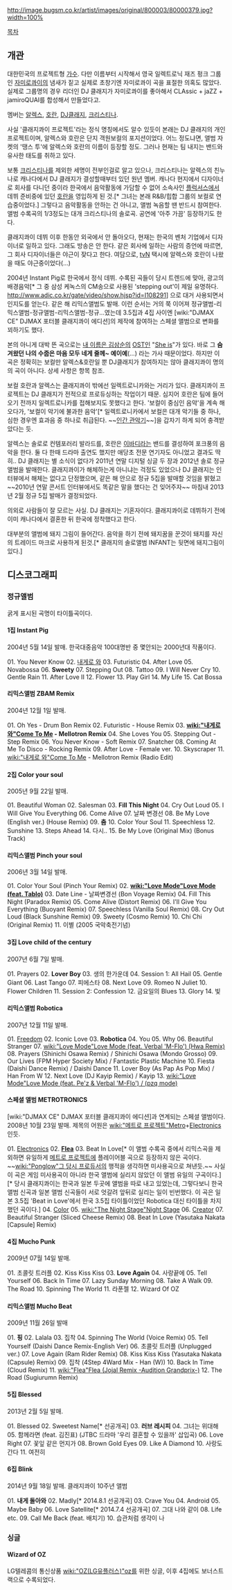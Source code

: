 http://image.bugsm.co.kr/artist/images/original/800003/80000379.jpg?width=100%

[[목차]]
== 개관 ==
대한민국의 프로젝트형 [[가수]]. 다만 이름부터 시작해서 영국 일렉트로닉 재즈 펑크 그룹인 [[자미로콰이]]의 냄새가 짙고 실제로 초창기엔 자미로콰이 곡을 표절한 의혹도 많았다. 실제로 그룹명의 경우 리더인 DJ 클래지가 자미로콰이를 좋아해서 CLAssic + jaZZ + jamiroQUAI를 합성해서 만들었다고.

멤버는 [[알렉스]], [[호란]], [[DJ클래지]], [[크리스티나]].

사실 '클래지콰이 프로젝트'라는 정식 명칭에서도 알수 있듯이 본래는 DJ 클래지의 개인 프로젝트이며, 알렉스와 호란은 단지 객원보컬의 포지션이었다. 어느 정도냐면, 앨범 자켓의 '땡스 투'에 알렉스와 호란의 이름이 등장할 정도. 그러나 현재는 팀 내지는 밴드와 유사한 태도를 취하고 있다.

보통 [[크리스티나]]를 제외한 세명이 전부인걸로 알고 있으나, 크리스티나는 알렉스의 친누나로 캐나다에서 DJ 클래지가 결성할때부터 있던 원년 멤버. 캐나다 현지에서 디자이너로 회사를 다니던 중이라 한국에서 음악활동에 가담할 수 없어 소속사인 [[플럭서스]]에서 데뷔 준비중에 있던 [[호란]]을 영입하게 된 것.[* 그녀는 본래 R&B/힙합 그룹의 보컬로 연습중이었다.] 그렇다고 음악활동을 안하는 건 아니고, 앨범 녹음할 땐 반드시 참여한다. 앨범 수록곡의 1/3정도는 대개 크리스티나의 솔로곡. 공연에 '아주 가끔' 등장하기도 한다.

클래지콰이 데뷔 이후 한동안 외국에서 안 돌아오다, 현재는 한국의 벤처 기업에서 디자이너로 일하고 있다. 그래도 방송은 안 한다. 같은 회사에 일하는 사람의 증언에 따르면, 그 회사 디자이너들은 야근이 잦다고 한다. 여담으로, [[tvN]] 택시에 알렉스와 호란이 나왔을 때도 야근중이었다(...)

2004년 Instant Pig로 한국에서 정식 데뷔. 수록된 곡들이 당시 트렌드에 맞아, 광고의 배경음악[* 그 중 삼성 케녹스의 CM송으로 사용된 'stepping out'이 제일 유명하다. http://www.adic.co.kr/gate/video/show.hjsp?id=I108291] 으로 대거 사용되면서 인지도를 얻는다. 같은 해 리믹스앨범도 발매. 이런 순서는 거의 쭉 이어져 정규앨범-리믹스앨범-정규앨범-리믹스앨범-정규...였는데 3.5집과 4집 사이엔 [wiki:"DJMAX CE" DJMAX 포터블 클래지콰이 에디션]의 제작에 참여하는 스페셜 앨범으로 변화를 꾀하기도 했다.

본의 아니게 대박 뜬 곡으로는 [[내 이름은 김삼순]]의 [[OST]]인 "[[She is]]"가 있다. 바로 그 '''숨겨왔던 나의 수줍은 마음 모두 네게 줄께~ 예이예'''(...) 라는 가사 때문이었다. 하지만 이 곡은 정확히는 보컬만 알렉스&호란일 뿐 DJ클래지가 참여하지는 않아 클래지콰이 명의의 곡이 아니다. 상세 사항은 항목 참조. 

보컬 호란과 알렉스는 클래지콰이 밖에선 일렉트로니카와는 거리가 있다. 클래지콰이 프로젝트는 DJ 클래지가 전적으로 프로듀싱하는 작업이기 때문. 심지어 호란은 팀에 들어오기 전까지 일렉트로니카를 접해보지도 못했다고 한다. '보컬이 중심인 음악'을 계속 해 오다가, '보컬이 악기에 불과한 음악'[* 일렉트로니카에서 보컬은 대개 악기들 중 하나, 심한 경우엔 효과음 중 하나로 취급된다. ~~[[인간 관악기]]~~]을 갑자기 하게 되어 충격받았다는 듯.

알렉스는 솔로로 컨템포러리 발라드를, 호란은 [[이바디]]라는 밴드를 결성하여 포크풍의 음악을 한다. 둘 다 한때 드라마 출연도 했지만 애당초 전문 연기자도 아니었고 결과도 딱히.. DJ 클래지는 별 소식이 없다가 2011년 연말 디지털 싱글 두 장과 2012년 솔로 정규앨범을 발매한다. 클래지콰이가 해체하는게 아니냐는 걱정도 있었으나 DJ 클래지는 인터뷰에서 해체는 없다고 단정했으며, 같은 해 안으로 정규 5집을 발매할 것임을 밝혔고 ~~2010년 연말 콘서트 인터뷰에서도 똑같은 말을 했다는 건 잊어주자~~ 마침내 2013년 2월 정규 5집 발매가 결정되었다.

의외로 사람들이 잘 모르는 사실. DJ 클래지는 기혼자이다. 클래지콰이로 데뷔하기 전에 이미 캐나다에서 결혼한 뒤 한국에 정착했다고 한다.

대부분의 앨범에 돼지 그림이 들어간다. 음악을 하기 전에 돼지꿈을 꾼것이 돼지를 자신의 트레이드 마크로 사용하게 된것.[* 클래지의 솔로앨범 INFANT는 뒷면에 돼지그림이 있다.]

== 디스코그래피 ==
=== 정규앨범 ===
굵게 표시된 곡명이 타이틀곡이다.
==== 1집 Instant Pig ====

2004년 5월 14일 발매. 한국대중음악 100대명반 중 몇안되는 2000년대 작품이다.

01. You Never Know
02. [[내게로 와]]
03. Futuristic
04. After Love
05. Novabossa
06. '''Sweety'''
07. Stepping Out
08. Tattoo
09. I Will Never Cry
10. Gentle Rain
11. After Love II
12. Flower
13. Play Girl
14. My Life
15. Cat Bossa

==== 리믹스앨범 ZBAM Remix ====

2004년 12월 1일 발매.

01. Oh Yes - Drum Bon Remix
02. Futuristic - House Remix
03. '''[[wiki:"내게로 와"Come To Me]] - Mellotron Remix'''
04. She Loves You
05. Stepping Out - Step Remix
06. You Never Know - Soft Remix
07. Snatcher
08. Coming At Me To Disco - Rocking Remix
09. After Love - Female ver.
10. Skyscraper
11. [[wiki:"내게로 와"Come To Me]] - Mellotron Remix (Radio Edit)

==== 2집 Color your soul ====

2005년 9월 22일 발매.

01. Beautiful Woman
02. Salesman
03. '''Fill This Night'''
04. Cry Out Loud
05. I Will Give You Everything
06. Come Alive
07. 날짜 변경선
08. Be My Love (English ver.) (House Remix)
09. '''춤'''
10. Color Your Soul
11. Speechless
12. Sunshine
13. Steps Ahead
14. 다시..
15. Be My Love (Original Mix) (Bonus Track)

==== 리믹스앨범 Pinch your soul ====

2006년 3월 14일 발매.

01. Color Your Soul (Pinch Your Remix)
02. '''[[wiki:"Love Mode"Love Mode (feat. Tablo)]]'''
03. Date Line - 날짜변경선 (Bon Voyage Remix)
04. Fill This Night (Paradox Remix)
05. Come Alive (Distort Remix)
06. I'll Give You Everything (Buoyant Remix)
07. Speechless (Vanilla Soul Remix)
08. Cry Out Loud (Black Sunshine Remix)
09. Sweety (Cosmo Remix)
10. Chi Chi (Original Remix)
11. 이별 (2005 국악축전기념) 

==== 3집 Love child of the century ====

2007년 6월 7일 발매.

01. Prayers
02. '''Lover Boy'''
03. 생의 한가운데
04. Session 1: All Hail
05. Gentle Giant
06. Last Tango
07. 피에스타
08. Next Love
09. Romeo N Juliet
10. Flower Children
11. Session 2: Confession
12. 금요일의 Blues
13. Glory
14. 빛

==== 리믹스앨범 Robotica ====

2007년 12월 11일 발매.

01. [[Freedom]]
02. Iconic Love
03. '''Robotica'''
04. You
05. Why
06. Beautiful Stranger
07. [[wiki:"Love Mode"Love Mode (feat. Verbal 'M-Flo') (Hwa Remix)]]
08. Prayers (Shinichi Osawa Remix) / Shinichi Osawa (Mondo Grosso)
09. Our Lives (FPM Hyper Society Mix) / Fantastic Plastic Machine
10. Fiesta (Daishi Dance Remix) / Daishi Dance
11. Lover Boy (As Pap As Pop Mix) / Han From W 
12. Next Love (DJ Kayip Remix) / Kayip
13. [[wiki:"Love Mode"Love Mode (feat. Pe'z & Verbal 'M-Flo') / (pzq mode)]]

==== 스페셜 앨범 METROTRONICS ====

[wiki:"DJMAX CE" DJMAX 포터블 클래지콰이 에디션]과 연계되는 스페셜 앨범이다. 2008년 10월 23일 발매.
제목의 어원은 [[wiki:"메트로 프로젝트"Metro]]+[[Electronics]] 인듯.

01. [[Electronics]]
02. '''[[Flea]]'''
03. Beat In Love[* 이 앨범 수록곡 중에서 리믹스곡을 제외하면 유일하게 [[메트로 프로젝트]]에 플레이어블 곡으로 등장하지 않은 곡이다. ~~[[wiki:"Ponglow"그 당시 프로듀서]]의 행적을 생각하면 미사용곡으로 쳐낸듯.~~ 사실 이 곡은 게임 미사용곡이 아니라 한국 앨범에 실리지 않았던 이 앨범 유일의 구곡이다.][*  당시 클래지콰이는 한국과 일본 두곳에 앨범을 따로 내고 있었는데, 그렇다보니 한국 앨범 신곡과 일본 앨범 신곡들이 서로 엇갈려 앞뒤로 실리는 일이 빈번했다. 이 곡은 일본 3.5집 'Beat in Love'에서 한국 3.5집 타이틀이었던 Robotica 대신 타이틀을 차지했던 곡이다.]
04. [[Color]]
05. [[wiki:"The Night Stage"Night Stage]]
06. [[Creator]]
07. Beautiful Stranger (Sliced Cheese Remix)
08. Beat In Love (Yasutaka Nakata [Capsule] Remix)

==== 4집 Mucho Punk ====

2009년 07월 14일 발매.

01. 초콜릿 트러플
02. Kiss Kiss Kiss
03. '''Love Again'''
04. 사랑끝에
05. Tell Yourself
06. Back In Time
07. Lazy Sunday Morning
08. Take A Walk
09. The Road
10. Spinning The World
11. 라푼젤
12. Wizard Of OZ

==== 리믹스앨범 Mucho Beat ====

2009년 11월 26일 발매

01. '''핑'''
02. Lalala
03. 집착
04. Spinning The World (Voice Remix)
05. Tell Yourself (Daishi Dance Remix-English Ver)
06. 초콜릿 트러플 (Unplugged ver.)
07. Love Again (Ram Rider Remix)
08. Kiss Kiss Kiss (Yasutaka Nakata (Capsule) Remix)
09. 집착 (4Step 4Ward Mix - Han (W))
10. Back In Time (Cloud Remix)
11. [[wiki:"Flea"Flea (Jojal Remix -Audition Grandprix-)]]
12. The Road (Sugiurumn Remix)


==== 5집 Blessed ====

2013년 2월 5일 발매.

01. Blessed
02. Sweetest Name[* 선공개곡]
03. '''러브 레시피'''
04. 그녀는 위대해
05. 함께라면 (feat. 김진표) (JTBC 드라마 '우리 결혼할 수 있을까' 삽입곡)
06. Love Right
07. 꽃잎 같은 먼지가
08. Brown Gold Eyes
09. Like A Diamond
10. 사랑도 간다
11. 여전히

==== 6집 Blink ====

2014년 9월 18일 발매. 클래지콰이 10주년 앨범

01. '''내게 돌아와'''
02. Madly[* 2014.8.1 선공개곡] 
03. Crave You
04. Android
05. Maybe Baby
06. Love Satellite[* 2014.7.4 선공개곡]
07. 그대 나와 같이
08. Life etc.
09. Call Me Back (feat. 배치기)
10. 습관처럼 생각이 나


=== 싱글 ===
==== Wizard of OZ ====
LG텔레콤의 통신상품 [[wiki:"OZ(LG유플러스)"oz]]를 위한 싱글, 이후 4집에도 보너스트랙으로 수록되었다.
